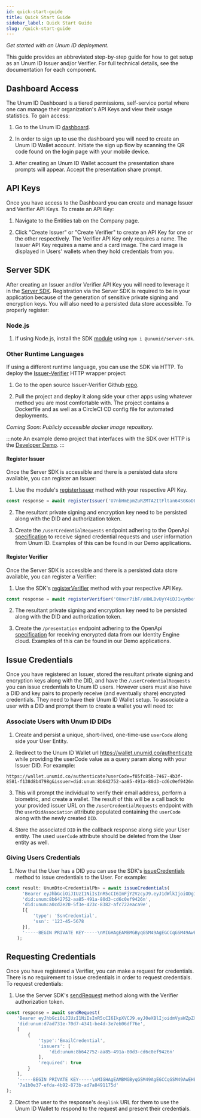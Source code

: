 ```yaml
---
id: quick-start-guide
title: Quick Start Guide
sidebar_label: Quick Start Guide
slug: /quick-start-guide
---
```



*Get started with an Unum ID deployment.*

This guide provides an abbreviated step-by-step guide for how to get setup as an Unum ID Issuer and/or Verifier. For full technical details, see the documentation for each component.

## Dashboard Access
The Unum ID Dashboard is a tiered permissions, self-service portal where one can manage their organization's API Keys and view their usage statistics. To gain access:

1. Go to the Unum ID [dashboard](https://dashboard.unumid.co/).

2. In order to sign up to use the dashboard you will need to create an Unum ID Wallet account. Initiate the sign up flow by scanning the QR code found on the login page with your mobile device.

3. After creating an Unum ID Wallet account the presentation share prompts will appear. Accept the presentation share prompt.

## API Keys
Once you have access to the Dashboard you can create and manage Issuer and Verifier API Keys. To create an API Key:

1. Navigate to the Entities tab on the Company page.

2. Click "Create Issuer" or "Create Verifier" to create an API Key for one or the other respectively. The Verifier API Key only requires a name. The Issuer API Key requires a name and a card image. The card image is displayed in Users' wallets when they hold credentials from you.

## Server SDK
After creating an Issuer and/or Verifier API Key you will need to leverage it in the [Server SDK](https://github.com/UnumID/server-sdk-typescript). Registration via the Server SDK is required to be in your application because of the generation of sensitive private signing and encryption keys. You will also need to a persisted data store accessible. To properly register:

### Node.js
1. If using Node.js, install the SDK [module](https://www.npmjs.com/package/@unumid/server-sdk) using `npm i @unumid/server-sdk`.

### Other Runtime Languages 
If using a different runtime language, you can use the SDK via HTTP. To deploy the [Issuer-Verifier](https://github.com/UnumID/issuer-verifier-app) HTTP wrapper project:

1. Go to the open source Issuer-Verifier Github [repo](https://github.com/UnumID/issuer-verifier-app).

2. Pull the project and deploy it along side your other apps using whatever method you are most comfortable with. The project contains a Dockerfile and as well as a CircleCI CD config file for automated deployments.

*Coming Soon: Publicly accessible docker image repository.*

:::note
An example demo project that interfaces with the SDK over HTTP is the [Developer Demo](/developer-demo).
:::

#### Register Issuer
Once the Server SDK is accessible and there is a persisted data store available, you can register an Issuer:

1. Use the module's [registerIssuer](https://docs.unumid.co/server-sdk#registerissuer) method with your respective API Key.

```typescript title="Example registerIssuer"
const response = await registerIssuer('U7nbHmEpmZuRZMTA2ItFltan64SGKoDLYn7cMnpe4w2=', 'https://api.acme.com');
```

2. The resultant private signing and encryption key need to be persisted along with the DID and authorization token.

3. Create the `/userCredentialRequests` endpoint adhering to the OpenApi [specification](https://gist.github.com/UnumIDMachine/146a0a428c683b756efd8240b31a4678) to receive signed <Tip type="subject"/> credential requests and user <Tip type="DID"/> information from Unum ID. Examples of this can be found in our Demo applications.

#### Register Verifier
Once the Server SDK is accessible and there is a persisted data store available, you can register a Verifier:

1. Use the SDK's [registerVerifier](https://docs.unumid.co/server-sdk#registerverifier) method with your respective API Key.

```typescript title="Example registerVerifier"
const response = await registerVerifier('0Hner7ibF/aHWLBvUyY4iDJ1xymbef0lzMxiS0eTGoS=', 'https://api.acme.com');
```

2. The resultant private signing and encryption key need to be persisted along with the DID and authorization token.

3. Create the `/presentation` endpoint adhering to the OpenApi [specification](https://gist.github.com/UnumIDMachine/a2d71f12b0596a62c9dcc4de7a255f4f) for receiving encrypted <Tip type="presentation"/> data from our Identity Engine cloud. Examples of this can be found in our Demo applications.

## Issue Credentials
Once you have registered an Issuer, stored the resultant private signing and encryption keys along with the DID, and have the `/userCredentialRequests` you can issue credentials to Unum ID users. However users must also have a DID and key pairs to properly receive (and eventually share) encrypted credentials. They need to have their Unum ID Wallet setup. To associate a user with a DID and prompt them to create a wallet you will need to:

### Associate Users with Unum ID DIDs
1. Create and persist a unique, short-lived, one-time-use `userCode` along side your User Entity.

2. Redirect to the Unum ID Wallet url https://wallet.unumid.co/authenticate while providing the userCode value as a query param along with your Issuer DID. For example:

```
https://wallet.unumid.co/authenticate?userCode=f85fc85b-7467-4b3f-8581-f138d8b4798g&issuer=did:unum:8b642752-aa85-491a-80d3-cd6c0ef9426n
```

3. This will prompt the individual to verify their email address, perform a biometric, and create a wallet. The result of this will be a call back to your provided issuer URL on the `/userCredentialRequests` endpoint with the `userDidAssociation` attribute populated containing the `userCode` along with the newly created `DID`.

4. Store the associated `DID` in the callback response along side your User entity. The used `userCode` attribute should be deleted from the User entity as well.

### Giving Users Credentials
1. Now that the User has a DID you can use the SDK's [issueCredentials](https://docs.unumid.co/server-sdk#issuecredentials) method to issue credentials to the User. For example: 

```typescript title="Example issueCredentials"
const result: UnumDto<CredentialPb> = await issueCredentials(
      'Bearer eyJhbGciOiJIUzI1NiIsInR5cCI6ImFjY2VzcyJ9.eyJ1dWlkIjoiODg1ZDQxZjktYWFiNS00YTQ1LWE2ZTUtYWY1NjM1YjlkNGI5IiwiZGlkIjpudWxsLCJlbWFpbCI6InJheSs4MDAwQHVudW1pZC5jbyIsImlhdCI6MTY1NDMwODUxNCwiZXhwIjoxNjYyOTQ4NTE0LCJhdWQiOiJsb2NhbGhvc3QiLCJpc3MiOiJmZWF0aGVycyIsInN1YiI6Ijg4NWQ0MWY5LWFhYjUtNGE0NS1hNmU1LWFmNTYzNWI5ZDRiOSIsImp0aSI6ImJjOTNjNGMyLTg5NDQtNDMxYS1iZTY5LTQ2ZjBjNDA2MjBjYSJ9.zS5ZWBxjotHpuBHUN3pDn8J8ygDFYGD3ASmJVYSt7Wc',
      'did:unum:8b642752-aa85-491a-80d3-cd6c0ef9426n',
      'did:unum:a0cd2e20-5f3e-423c-8382-afc722eaca9e',
      [{
          'type': 'SsnCredential',
          'ssn': '123-45-5678
      }],
      '-----BEGIN PRIVATE KEY-----\nMIGHAgEAMBMGByqGSM49AgEGCCqGSM49AwEHBG0wawIBAQQgw7wRQL1EUsLk08auyjhlHV0atw0wqQGjtP3wkAIz8uChRANCAARfUK8OjrArOokLQau9W3siHlxxtt9/FGjdiiL1YM8PqHqhmgscc6oSdUUKfA/HZaf9m2yEQqQPyoFR1R16Ck/8\n-----END PRIVATE KEY-----'
    );
```

## Requesting Credentials
Once you have registered a Verifier, you can make a request for credentials. There is no requirement to issue credentials in order to request credentials. To request credentials:

1. Use the Server SDK's [sendRequest](https://docs.unumid.co/server-sdk#sendrequest) method along with the Verifier authorization token.

```typescript title="Example sendRequest"
const response = await sendRequest(
    'Bearer eyJhbGciOiJIUzI1NiIsInR5cCI6IkpXVCJ9.eyJ0eXBlIjoidmVyaWZpZXIiLCJ1dWlkIjoiNWJmZTZkNzktMzdkNy00ODNiLTgyZGMtYzZhYWJhMjUzOTE2IiwiZGlkIjoiZGlkOnVudW06ZDdhZDczMWUtNzBkNy00MzQxLWJlNGQtM2U3ZWIwNmRmNzZlIiwiZXhwIjoxNjQzMTc0NjM4Ljc4NCwiaWF0IjoxNjQzMTc0NjcyfQ.WLNlP-A_8DjTvmmKt6z8CfD6whh5aQHIYgT9nYjuPn0',
    'did:unum:d7ad731e-70d7-4341-be4d-3e7eb06df76e',
    [
        {
            'type':'EmailCredential',
            'issuers': [
                'did:unum:8b642752-aa85-491a-80d3-cd6c0ef9426n'
            ], 
            'required': true
        }
    ],
    '-----BEGIN PRIVATE KEY-----\nMIGHAgEAMBMGByqGSM49AgEGCCqGSM49AwEHBG0wawIBAQQgw7wRQL1EUsLk08auyjhlHV0atw0wqQGjtP3wkAIz8uChRANCAARfUK8OjrArOokLQau9W3siHlxxtt9/FGjdiiL1YM8PqHqhmgscc6oSdUUKfA/HZaf9m2yEQqQPyoFR1R16Ck/8\n-----END PRIVATE KEY-----',
    '7a1b0e37-efda-4b92-873b-ad7a8491175d'
);
```

2. Direct the user to the response's `deeplink` URL for them to use the Unum ID Wallet to respond to the request and present their credentials.